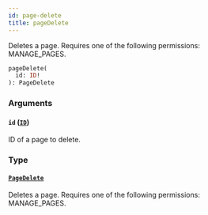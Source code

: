 ```yaml
---
id: page-delete
title: pageDelete
---
```


Deletes a page. Requires one of the following permissions: MANAGE_PAGES.

```graphql
pageDelete(
  id: ID!
): PageDelete
```

### Arguments

#### `id` ([`ID`](../../../developer/api-reference/scalars/id))

ID of a page to delete.

### Type

#### [`PageDelete`](../../../developer/api-reference/objects/page-delete)

Deletes a page. Requires one of the following permissions: MANAGE_PAGES.
